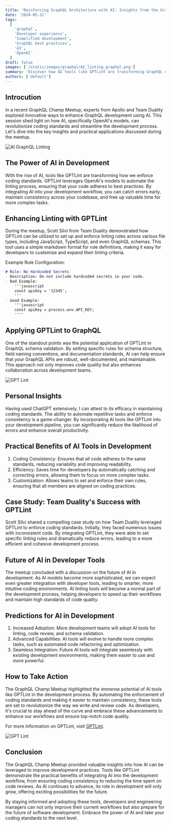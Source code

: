 ```yaml
---
title: 'Reinforcing GraphQL Architecture with AI: Insights from the GraphQL Champ Meetup'
date: '2024-05-31'
tags:
  [
    'graphql',
    'Developer experience',
    'Simplified development',
    'GraphQL best practices',
    'AI',
    'OpenAI'
  ]
draft: false
images: ['/static/images/graphql/AI_linting_graphql.png']
summary: 'Discover how AI tools like GPTLint are transforming GraphQL development by automating linting and enforcing coding standards. Learn from experts at the GraphQL Champ Meetup about integrating AI into your workflow for better consistency, efficiency, and customization. Embrace the future of development with AI-powered tools.'
authors: ['default']
---
```


## Introcution

In a recent GraphQL Champ Meetup, experts from Apollo and Team Duality explored innovative ways to enhance GraphQL development using AI. This session shed light on how AI, specifically OpenAI's models, can revolutionize coding standards and streamline the development process. Let's dive into the key insights and practical applications discussed during the meetup.

![AI GraphQL Linting](/static/images/graphql/AI_linting_graphql.png)

## The Power of AI in Development

With the rise of AI, tools like GPTLint are transforming how we enforce coding standards. GPTLint leverages OpenAI's models to automate the linting process, ensuring that your code adheres to best practices. By integrating AI into your development workflow, you can catch errors early, maintain consistency across your codebase, and free up valuable time for more complex tasks.

## Enhancing Linting with GPTLint

During the meetup, Scott Silvi from Team Duality demonstrated how GPTLint can be utilized to set up and enforce linting rules across various file types, including JavaScript, TypeScript, and even GraphQL schemas. This tool uses a simple markdown format for rule definitions, making it easy for developers to customize and expand their linting criteria.

Example Rule Configuration:

```markdown
# Rule: No Hardcoded Secrets
- Description: Do not include hardcoded secrets in your code.
- Bad Example: 
    '''javascript
    const apiKey = '12345';
    '''
- Good Example:
    '''javascript
    const apiKey = process.env.API_KEY;
    ''''
```

## Applying GPTLint to GraphQL

One of the standout points was the potential application of GPTLint in GraphQL schema validation. By setting specific rules for schema structure, field naming conventions, and documentation standards, AI can help ensure that your GraphQL APIs are robust, well-documented, and maintainable. This approach not only improves code quality but also enhances collaboration across development teams.

![GPT Lint](/static/images/graphql/gpt_lint.svg)

## Personal Insights

Having used ChatGPT extensively, I can attest to its efficacy in maintaining coding standards. The ability to automate repetitive tasks and enforce consistency is a game-changer. By incorporating AI tools like GPTLint into your development pipeline, you can significantly reduce the likelihood of errors and enhance overall productivity.

## Practical Benefits of AI Tools in Development

1. Coding Consistency: Ensures that all code adheres to the same standards, reducing variability and improving readability.
2. Efficiency: Saves time for developers by automatically catching and correcting errors, allowing them to focus on more complex tasks.
3. Customization: Allows teams to set and enforce their own rules, ensuring that all members are aligned on coding practices.

## Case Study: Team Duality's Success with GPTLint

Scott Silvi shared a compelling case study on how Team Duality leveraged GPTLint to enforce coding standards. Initially, they faced numerous issues with inconsistent code. By integrating GPTLint, they were able to set specific linting rules and dramatically reduce errors, leading to a more efficient and cohesive development process.

## Future of AI in Developer Tools

The meetup concluded with a discussion on the future of AI in development. As AI models become more sophisticated, we can expect even greater integration with developer tools, leading to smarter, more intuitive coding environments. AI linting tools will become a normal part of the development process, helping developers to speed up their workflows and maintain high standards of code quality.

## Predictions for AI in Development

1. Increased Adoption: More development teams will adopt AI tools for linting, code review, and schema validation.
2. Advanced Capabilities: AI tools will evolve to handle more complex tasks, such as automated code refactoring and optimization.
3. Seamless Integration: Future AI tools will integrate seamlessly with existing development environments, making them easier to use and more powerful.

## How to Take Action

The GraphQL Champ Meetup highlighted the immense potential of AI tools like GPTLint in the development process. By automating the enforcement of coding standards and making it easier to maintain consistency, these tools are set to revolutionize the way we write and review code. As developers, it's crucial to stay ahead of the curve and embrace these advancements to enhance our workflows and ensure top-notch code quality.

For more information on GPTLint, visit [GPTLint](https://gptlint.dev/).

![GPT Lint](/static/images/graphql/gpt_lint.svg)

## Conclusion 

The GraphQL Champ Meetup provided valuable insights into how AI can be leveraged to improve development practices. Tools like GPTLint demonstrate the practical benefits of integrating AI into the development workflow, from ensuring coding consistency to reducing the time spent on code reviews. As AI continues to advance, its role in development will only grow, offering exciting possibilities for the future.

By staying informed and adopting these tools, developers and engineering managers can not only improve their current workflows but also prepare for the future of software development. Embrace the power of AI and take your coding standards to the next level.

<BlogNewsletterForm title="Get twice as much done with a fifth of the code." />
